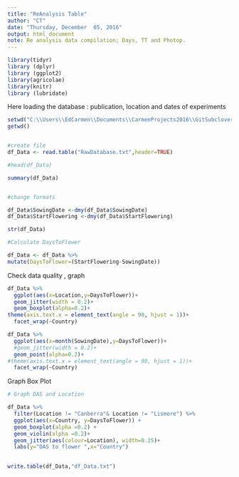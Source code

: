 ```yaml
---
title: "ReAnalysis Table"
author: "CT"
date: "Thursday, December  05, 2016"
output: html_document
note: Re analysis data compilation; Days, TT and Photop.
---
```


```r
library(tidyr)
library (dplyr)
library (ggplot2)
library(agricolae)
library(knitr)
library (lubridate)

```
Here loading the database : publication, location and dates of experiments 


```r
setwd("C:\\Users\\EdCarmen\\Documents\\CarmenProjects2016\\GitSubclover\\ReAnalysis")
getwd()


#create file
df_Data <- read.table("RawDatabase.txt",header=TRUE)

#head(df_Data)

summary(df_Data)



```

```r
#change formats 

df_Data$SowingDate <-dmy(df_Data$SowingDate)
df_Data$StartFlowering <-dmy(df_Data$StartFlowering)

str(df_Data)
```

```r
#Calculate DaysToFlower

df_Data <- df_Data %>%
mutate(DaysToFlower=(StartFlowering-SowingDate))


```

Check data quality , graph

```r
df_Data %>%
  ggplot(aes(x=Location,y=DaysToFlower))+
  geom_jitter(width = 0.2)+
  geom_boxplot(alpha=0.2)+
theme(axis.text.x = element_text(angle = 90, hjust = 1))+
  facet_wrap(~Country)
```


```r
df_Data %>%
  ggplot(aes(x=month(SowingDate),y=DaysToFlower))+
  #geom_jitter(width = 0.2)+
  geom_point(alpha=0.2)+
#theme(axis.text.x = element_text(angle = 90, hjust = 1))+
  facet_wrap(~Country)
```



Graph Box Plot 

```r

# Graph DAS and Location 

df_Data %>%
  filter(Location != "Canberra"& Location != "Lismore") %>%
  ggplot(aes(x=Country, y=DaysToFlower)) + 
  geom_boxplot(alpha =0.2) +
  geom_violin(alpha =0.2)+
  geom_jitter(aes(colour=Location), width=0.25)+
  labs(y="DAS to flower ",x="Country")
  

```


```r
write.table(df_Data,"df_Data.txt")
```

